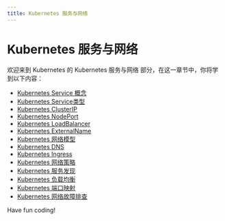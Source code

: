 ```yaml
---
title: Kubernetes 服务与网络
---
```


# Kubernetes 服务与网络

欢迎来到 Kubernetes 的 Kubernetes 服务与网络 部分，在这一章节中，你将学到以下内容：

- [Kubernetes Service 概念](./0-kubernetes-service-concept.mdx)
- [Kubernetes Service类型](./1-kubernetes-service-type.mdx)
- [Kubernetes ClusterIP](./2-kubernetes-clusterip.mdx)
- [Kubernetes NodePort](./3-kubernetes-nodeport.mdx)
- [Kubernetes LoadBalancer](./4-kubernetes-loadbalancer.mdx)
- [Kubernetes ExternalName](./5-kubernetes-externalname.mdx)
- [Kubernetes 网络模型](./6-kubernetes-network-model.mdx)
- [Kubernetes DNS](./7-kubernetes-dns.mdx)
- [Kubernetes Ingress](./8-kubernetes-ingress.mdx)
- [Kubernetes 网络策略](./9-kubernetes-network-policy.mdx)
- [Kubernetes 服务发现](./10-kubernetes-service-discovery.mdx)
- [Kubernetes 负载均衡](./11-kubernetes-load-balancing.mdx)
- [Kubernetes 端口映射](./12-kubernetes-port-mapping.mdx)
- [Kubernetes 网络故障排查](./13-kubernetes-network-troubleshooting.mdx)

Have fun coding!